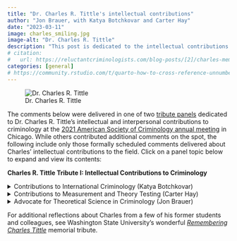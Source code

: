 ```yaml
---
title: "Dr. Charles R. Tittle's intellectual contributions"
author: "Jon Brauer, with Katya Botchkovar and Carter Hay"
date: "2023-03-11"
image: charles_smiling.jpg
image-alt: "Dr. Charles R. Tittle"
description: "This post is dedicated to the intellectual contributions of our late mentor, Dr. Charles R. Tittle."
# citation: 
#   url: https://reluctantcriminologists.com/blog-posts/[2]/charles-memorial.html
categories: [general]
# https://community.rstudio.com/t/quarto-how-to-cross-reference-unnumbered-book-chapter/136279/2
---
```


![Dr. Charles R. Tittle](charles_smiling.jpg)

The comments below were delivered in one of two [tribute panels](https://tinyurl.com/yf3uexwu) dedicated to Dr. Charles R. Tittle's intellectual and interpersonal contributions to criminology at the [2021 American Society of Criminology annual meeting](https://asc41.com/events/2021-asc-annual-meeting/) in Chicago. While others contributed additional comments on the spot, the following include only those formally scheduled comments delivered about Charles' intellectual contributions to the field. Click on a panel topic below to expand and view its contents:
 
**Charles R. Tittle Tribute I: Intellectual Contributions to Criminology**
 
<details> <summary> Contributions to International Criminology (Katya Botchkovar) </summary>

## Contributions to International Criminology {#sec-charles_international}  

**by [Katya Botchkovar](https://cssh.northeastern.edu/faculty/ekaterina-botchkovar/)**

*Katya gave us permission to share the recorded video of her presentation, which was delivered remotely for the ASC tribute session:*

{{< video https://youtu.be/PgUFS5-Cum4 >}}

</details>

<details> <summary> Contributions to Measurement and Theory Testing  (Carter Hay) </summary>

## Contributions to Measurement and Theory Testing {#sec-charles_measurement}

**by [Carter Hay](https://criminology.fsu.edu/faculty-and-staff/carter-hay)**

### Introduction

*Carter gave us permission to share the written notes for his comments delivered for the ASC tribute session:*

Thank you Jon, and thank you for all of your organizing these sessions that allow us to reflect on Charles as such an important scholar and person for the field of criminology but also in our lives. My areas to cover are measurement and theory testing, and it was a wonderful idea to put those two together because when we look at Charles’s research in broad strokes, those two are inherently linked. I think of it in this way:

- Charles was as theoretical as they come — he approached each issue with a deep concern for theory.
-	But he also was immensely empirical; analyzing data and testing hypotheses are the core of his research activities.
-	But a third thing: He commonly used data that he had some part in collecting, which meant that he wasn’t having to rely on the measures available in secondary data; instead, he played a role in shaping new novel measures of theoretical concepts.

This ultimately translated into extraordinary number of novel creative tests—studies that are among the best and most influential tests of a given theory, and this often was due in part to measurement. 

And he did this for MANY different theories — by my count, it’s at 10 different theories not just that Charles was able to test, but that he was able to test with original data that enabled he and his co-authors to design their own measures:

-	Differential association theory
-	Self-control theory
-	Deterrence theory
-	Reintegrative shaming and labeling theory
-	Strain theory, including general strain theory
-	Situational action theory
-	Colvin’s social support/coercion theory

And then there also are theoretical topics that cut across **multiple** theories, including innovative work on:

-	criminal motivations
-	morality and crime and religiosity and crime.

It’s not possible talk about all of those areas where Charles had a big impact with respect to measurement and empirical testing. I’m instead going to discuss two of those areas—deterrence and self-control—in some detail as illustrations of his general approach and his lasting influence.  

### Deterrence 

So the first area I want to focus on is deterrence. Charles’s work in this area most clearly begins with the Tittle (1969) article that used official data for the 50 states to reveal that the certainty of punishment—as indicated by the probability of imprisonment—was associated with lower crime and that severity (the length of prison sentences) also could reduce crime when certainty was at high levels. Charles’s key point in that article and in several others that followed in the 1970s was that deterrence needed to be taken seriously; it had been dismissed, but this wasn’t because good testing or good data had found problems; instead, he saw biases in play along with a tendency to go along with the conventional wisdom even when it wasn’t on firm ground.

Charles wasn’t in favor of deterrence theory, he wasn’t opposed to it—he wanted to test it effectively.

And his ideas on how best to test deterrence evolved fairly quickly and they would help shape the field.  In 1972, Charles gets an NSF grant of $100,000 to fund a survey approach to testing deterrence theory. The results of that work were published in the book Sanctions and Social Deviance was published in 1980 and in some other articles published around that time. 

Early in the book, he makes the case for studying deterrence with surveys, which of course, was quite different than his 1969 test that attracted so much attention—he expressed some real doubts that the macro-level research could ever explicitly reveal fear of sanctions as the operative mechanism, and this was crucial for distinguishing deterrence from other mechanisms by which punishment can affect crime. 

Also, Charles felt that causal order issues would be tough to parse out because of how legal systems are embedded in complicated social contexts where history looms large. Even with sophisticated analyses, it was difficult to determine whether low certainty was leading to high crime, or conversely, whether high crime was leading to low certainty. 

So he set out to try to address these two issues with a survey of roughly 2,000 adults randomly selected from three states: Iowa, Oregon, and New Jersey. 

So on that first issue, Charles’s created an comprehensive measure of fear of sanctions. He identified multiple indicators of fear that were used for a multitude of different rule violations, with these capturing:

- the chances that people would find out?
- would those be people you know? 
- would lots of people in the community find out?
- would there be a loss of respect? 
- would it produce an arrest?
- would produce jail? 

And then scores were further adjusted based on the person’s peer deviance—if most of the people that someone knew engaged in deviance, then them finding out probably shouldn’t be seen as increasing sanction fear.   

Now, I’ll emphasize that Charles was not the only one pursuing this survey approach at this time (Waldo, Chiricos, Anderson), but his comprehensive approach to measurement was unique and his attention to scaling was meticulous.

- And let me mention something in connection to that — when you go to Charles’s CV, you see that 4 of his first 6 publications were explicitly measurement-oriented methodological pieces — measurement and scaling were the explicit priorities of the paper. This included articles or research notes from 1966-68 in American Journal of Sociology, Public Opinion Quarterly, Sociometry, and Social Forces. Collectively, they were cited more than 600 times and often re-printed.
- These articles precede the articles in criminology that we think of regarding Charles’s career, and they dealt with things like political activity and bureaucratization, but there’s some foreshadowing that innovation and rigor in the area of measurement would be central to his work. 

But the scope of his survey-based approach to deterrence theory also was unique—it was a big project drawing a very diverse set of subjects from 3 states to ensure big variations in social contexts—which is critical to testing deterrence theory—a convenience sample taken from a group of people in the same social context simply isn’t the best test.

So that’s innovation #1 — taking the most rigorous approach possible to get at that mechanism of fear.

The second innovation dealt with this causal order issue, which had its own problems when using the survey approach. In cross-sectional studies, perceived certainty, severity, or fear of sanctions is measured at the time of the survey and offending is measured for the prior 6 or 12 months creating an obvious causal order concern in which offending precede perceptions of sanctions. 

Now longitudinal panel data could be used but that’s difficult to come by and it creates the problem of lags—current perceptions are being used to predict future behavior, but what if perceptions of sanctions change and those current perceptions being measured at the time of the survey become outdated. 

So Charles had an interesting fix for this — he measured projected deviance. 

He asked this question: “If you were in a situation tomorrow where you had an extremely strong desire or need to [fill in the blank on the behavior], what are the chances that you would actually do it?” 

So he used current perceptions of punishment to predict this measure of **projected deviance**, but he also measured prior deviance — it could be used as a conditioning variable or a control variable, and this measurement advance created much stronger causal inferences, especially in light of the later research that would show that projections of future deviance often were strongly correlated with actual deviance. 

And this approach becomes the basis for many criminological studies that in some way make use of projected deviance or crime, intentions to offend, willingness to offend, and the vignette studies. These studies go beyond deterrence theory—studies on strain theory, differential association theory, self-control theory, and so on. In many instances, they cite Tittle’s earlier work—that’s especially true for the people in this room because there are a lot of us who have used these measures—but even when Tittle wasn’t cited, they typically lean on the same basic rational that Charles drew attention to more than 40 years ago: 

the desire to use cross-sectional data to examine contemporaneous or short-term effects (rather than lagged effects) and to do so with stronger causal inferences. 

Taking these two innovations together, what did Charles find? Findings that are very close to the current state of knowledge today. He found that:

-	Sanction fear reduces offending but fairly modestly.
-	Perceived informal sanctions tends to matter more than perceived formal sanctions. 
-	And sanction fear generally has smaller effects than other theoretical variables, including moral commitments, social bonding, and differential associations. 

And Charles discovered lots of contingencies. His findings on this are immensely valuable; they laid the groundwork for interesting work to come on the idea of differential deterrability — with sanction fear operating more for some people and under some circumstances than others. 

#### (Mark Stafford on deterrence) {#sec-charles_deterrence}

And this issue of contingencies is something that [Mark Stafford](https://faculty.txst.edu/profile/1921048) emphasized in comments that he sent me. Mark had a family issue arise and he wasn’t able to travel to Chicago, but I wanted to share with you his comments on this issue:

> Most deterrence researchers have paid lip-service to the idea that the threat of legal punishment probably interacts with other variables to affect the likelihood of crime.  However, few have followed through on it, and no one as much as Charles.  This was a central theme in his Sanctions and Social Deviance:  The Question of Deterrence.  A brief perusal of his deterrence studies over the years reveals that he looked at interactions between punishment threats and age, gender, informal punishments, self-control, and morality. 

> Probably my favorite deterrence research by Charles focused on the possible interaction between punishment threats and motivation to commit crime.  When I was a graduate student at the University of Arizona, I remember students (Mark Warr, Kirk Williams, Joe Rankin, and I) drinking with faculty (Jack Gibbs, Maynard Erickson, and Gary Jensen) on many occasions and discussing the obvious that punishment threats could not deter unless people were motivated to commit crime.  We concluded, however, that motivation was too complex to capture in a simple measure.  Move ahead decades later and that is exactly what Charles did – he measured motivation, and by simply asking people how much they wanted to commit crime.  It turned out that this measure interacted with punishment threats to form a strong predictor of crime.  Charles had a real talent of taking complex ideas and reducing them to their basics.  What was too complex for the rest of us was easy for Charles.  As a consequence, deterrence research is decades ahead of where it would have been without Charles.  Perhaps it is hyperbole to compare Charles with Bentham and Beccaria, but I bet they would have liked to pick Charles’ brain about deterrence, and I bet Charles would tell them many things they got wrong. 

### Self-control theory—many innovations here

Let me pivot now to self-control theory, which is an area where Charles’s contributions are immense. Many of the things we know about this theory are things we learned from Charles’s work.

If you look at Charles’s book reviews and commentaries on Gottfredson and Hirschi’s self-control theory, along with comments he’d make, three things were clear: (1) he saw some shortcomings in the theory, (2) he was nevertheless impressed by the case they made for self-control being an important neglected variable, and (3) he knew the theory would attract a lot of attention and testing. 

And a question has occurred to me, one that I wished I’d asked him: In 1991, when Charles published one of the first reviews of Gottfredson and Hirschi’s book, did he anticipate that he himself would become so central to the empirical testing of the theory? I don’t know; maybe some of you do. 

But his centrality is unquestioned.

It begins obviously with the Grasmick et al. self-control scale, which of course never gets referred to by the more long-winded label of the Grasmick, Tittle, Bursik, and Arneklev scale. But I do know that Charles was quite involved in the development of that scale because he once described the painstaking process he went through to try to identify items from the California Psychological Inventory, along with the recognition at various points that newly invented items also would be needed. 

That resulting scale they came up with was examined with new data from the Oklahoma City Survey in one the first tests of the theory, and that scale or subsets of it of it have been used in scores of studies. And their original study also has been cited more than 2600 times. The bottom line is that this scale is in many ways the gold standard for measuring self-control in criminology, and the meticulous attention to its scaling has inspired further research into not just this measure but possible limitations in Gottfredson and Hirschi’s initial conceptualization of self-control. 

Another notable innovation of Charles’s in this area involves the distinction between **self-control ability and self-control interest**, along with his creative attempts to empirically distinguish them. This 2004 article with Grasmick and Ward really displays Charles’s skill in getting at the interplay between theoretical creativity and measurement. This study went beyond the arguments of the theory to consider something new, but rather than just making an interesting argument, he used data and creative measurement to test it.

The argument was this: self-control theory and research had been really centered on the idea that people differ in the **ABILITY (or capacity)** to exercise self-control—some people have that ability, some people don’t. Charles’s point was that there also could be variation in self-control **INTEREST**. Here’s what he said:

> some people may have a strong capacity for self-control but may not always want to exercise it, while others may have weak self-control ability but have such a keen interest in controlling their deviant impulses that they end up conforming.

So these two things—ability and interest—can both be consequential and maybe they even interact with each other. Maybe the effect that one has on crime depends on how much of the other they possess. 

- And he also raises this interesting possibility: self-control **interest** could be distinct from ability in being especially responsive to social stimuli. Maybe self-control ability is pretty stable in the way that the theory predicts, but interest—do you feel like exercising the self-control you really do possess or do you not feel like it?—is probably a much more situationally-fluid variable.

So in this study, using Oklahoma City Survey data, they construct a measure of self-control interest, and they do so with items that place a person in a situation in which they have the option of REFRAINING from some deviant action, and they ask might come from refraining—

-	would it allow them to feel proud?
-	to earn praise from others? 
-	to avoid losing the respect of people they care about?
-	to avoid feeling guilty? 

If they say yes to these things, that’s an **interest** in exercising self-control. 

And very quickly on the findings:

-	They found that items measuring self-control interest coalesced nicely, loading on the same factor and not loading on a 2nd factor that including the traditional self-control ABILITY items.
-	Self control interest and self-control ability BOTH affected offending, often similarly, but when differences did emerge, it was **INTEREST** having the greater effect
-	There was some evidence of interaction such that self-control ability mattered less when a person was really INTERESTED in exercising self-control.

Now there are other innovations that Charles had on self-control research, including measurement, but I’m running out of time. And there are other areas beyond deterrence and self-control theory that I would have liked to discuss. In particular, Charles’s research with Jon Brauer on Colvin’s social support and coercion theory in my mind provides a similar gold standard for testing that theory and measuring its concepts in both global and domain-specific ways.

But there’s not time, so I’ll just conclude by saying that the lasting influence of Charles’s research on theory testing and measurement comes back to a simple premise that seemed to always guide him, and we should be inspired to have it guide us as well. I believe that premise that really guided Charles was this: 

- Before reaching a conclusion on something, get the highest quality evidence you can, even if doing that is really hard. And it probably will be really hard. Press on and do it anyway.

</details>

<details> <summary> Advocate for Theoretical Science in Criminology  (Jon Brauer) </summary>

## Advocate for Theoretical Science in Criminology {#sec-charles_science}

**by [Jon Brauer](https://jonbrauer.com)**

### Introduction 

As my colleagues have described, Charles’ scholarship advanced so many areas of criminological inquiry, including: (1) several important substantive debates in criminology; (2) concept measurement & theory testing using survey research; (3) and assessment of the generality of criminological patterns & theories across international contexts. As scholars, many of us would love to make meaningful contributions to any single issue within one of these broad areas. The breadth, magnitude, and consistency of his contributions cements Charles Tittle’s status as one of the brightest stars in our criminological universe. 

Throughout all this work, one would be hard-pressed to find a theory of crime or deviance that was popular or that emerged during his illustrious 55+ year career that Charles had not read, reviewed, and even directly tested himself. Think about that a moment. He did not devote his time to becoming a specialist in any one theory or any particular area of inquiry. Rather, he devoted his time to becoming a specialist in countless theories and interdisciplinary areas relevant to his vast domain of inquiry – human behavior. That is, Charles embodied a generalist or Renaissance model of scholarship that seems all too rare in today’s knowledge silos, perpetuated by narrow training specializations, focused research funding and accomplishments, and exponential growth in short, quick-hitting publications. 

Charles’ varied contributions stemmed directly from his philosophy of science. He was not simply jumping from latest fad to latest fad. He was not an opportunist doggedly seeking to aim his crosshairs at every emergent idea from other hard-working scholars. He was not just publishing because that is what we do. No, Charles had much loftier aims with his research and writing. Individually and in their totality, his publications reflect his deep commitment to the health and vibrancy of the field of criminology. In fact, to Charles, the health and vibrancy of a scientific field is tantamount to the health and vibrancy of *theoretical development* in that field. 

Likewise, Charles devoted his entire career – and such a massive portion of his precious hours spent on this Earth – to trying to improve our theories: by reading them, thinking about them, testing them, critiquing them, developing them, and by advocating for and training others to do the same. 

### Charles’ Philosophy & The Mansion of Science

Charles was not known as someone who spent much time writing explicitly about philosophy of science. Yet, he certainly had a coherent working scientific philosophy – his belief in and advocacy for the centrality of theories to scientific progress was a cornerstone – and while his scientific philosophy was readily apparent to those who knew him well, it also emanated from his teachings and writings. 

In the introductory lecture to one of his foundational graduate theory courses, Charles would begin by describing the “mansion of science” as having many rooms, with these rooms divided into blocks representing different paradigms or models of science. After describing other complementary or competing models of science, such as descriptive, *vehrstehen*, engineering, critical, nihilistic approaches, and the like, Charles would then endorse the “theoretical science” model, which he viewed as the most efficient, reliable means of fostering scientific progress. He would also pointedly profess that the theoretical science model occupied the most rooms and held the best real estate in the mansion of science. 

In this regard, Charles views were heavily influenced by works such as Richard Braithwaite’s classic 1953 book, *Scientific Explanation*, and by Paul Reynolds’ 1971 book, *A Primer in Theory Construction*. Reynolds’ book was particularly influential to Charles’ working scientific philosophy. 

Like Reynolds, Charles viewed the goals of science and scientific activity as: 

(1) providing *typologies*, or identification and organization of phenomena into conceptual categories of similar and different things; 
(2) permitting the accurate *prediction* of future phenomena; 
(3) providing accurate *explanations* for past phenomena; and
(4) providing people a *sense of understanding* about how and why phenomena occur via full articulation of the causal mechanisms linking changes in some concepts (causes) with changes in other concepts (effects). 

(Many would add the *potential for control* of phenomena as a secondary consequence of accurate explanation and prediction, though Charles was infamously resistant to making the jump from *is*-based knowledge to *ought*-based control or policy prescriptions given the state of our evidence, to which I will return soon.) 

If these indeed are the primary goals of scientific activity, then theory development is central to science. Theories provide our typologies, or our conceptual categories and shared language about phenomena. Theories are our explanations of phenomena, and we use them to generate and test predictions. Likewise, theories are our (variably) formalized answers to why and how things occur and, as such, they do, or they fail to, provide us with a sense of understanding about – or potential for effective control of – phenomena. So, for Charles, science goes as our theories go. 
Also, like Reynolds, Charles viewed scientific progress or the successful pursuit of these goals as occurring most efficiently through what is reminiscent of a Lakatosian process involving: 

1.	Observing, describing, & making initial empirical generalizations about phenomena -> 
2.	Developing initial hypotheses, or what Charles endearingly called “simple theories,” that explain some of those descriptive patterns or empirical generalizations -> 
3.	Rigorous testing of these (often numerous, varied, & competing) hypotheses or “simple theories” -> 
4.	Slow accumulation of knowledge from these tests; identification of additional generalizations & negative cases; and, ultimately, the development of new theories that better account for patterns observed in accumulated knowledge base through processes such as theoretical invention, elaboration, or integration. 

Charles most explicitly outlines his adherence to this philosophy in one of my favorite pieces of his – a chapter in Gilbert Geis & Mary Dodge’s wonderful 2002 book, *Lessons of Criminology* (see p.32-3), entitled “Confessions of a Reluctant but Committed Criminologist.” In it, he describes the eventual development of adequate theories ultimately is what will permit “explanation, prediction, and sometimes control of criminal/deviant or other human behavior.” He warns, a la Lakatos, that “[t]he whole process, however, is long and tedious, with knowledge growing in a cumulative process. One study means nothing; collections of large numbers and varieties of progressively more refined studies are required.” (p.33).

### Lessons of a Reluctant but Committed Criminologist 

In that Reflections chapter, Charles also described the first four important lessons of his academic career, which crystallized during his time on the faculty at Washington State University. Those are that: 

1.	Our body of verified scientific knowledge is exceptionally weak
2.	[Theoretical] Science is the best model for criminological work
3.	Bias is pervasive in social science, including criminology, & is an archenemy of knowledge
4.	Recommendations or guidelines from criminologists for social policy should be delayed until there is a strong scientific base of relevant knowledge 

Charles then states: “…to fully comprehend their import [of these four lessons] one must share certain definitions and orientations about the meaning of science.” That is, one must share a view of science as ideally involving the slow process of knowledge construction through careful observation, empirical generalization, explanation, testing, evolution of community consensus about the adequacy an explanation following accumulation of supporting and challenging test results, development of refined explanations under more general explanatory schemes or adequate theories, and rinse and repeat. 

Charles worked with intention according to these lessons. His strong dedication to theory development always involved frequent testing of others’ ideas; ultimately, these efforts also culminated in his magnum opus, *Control Balance: Toward a General Theory of Deviance*. His advocacy for theoretical science was readily apparent in his book, in his reactions to critics of the book, and in his later published refinements to control balance theory.  

### Culmination in His Magnum Opus, *Control Balance*

In the first sentence of his published reply in *Theoretical Criminology* to John Braithwaite’s review of *Control Balance*, Charles summarized the dual aims of his book:

> “*Control Balance*… tries to do two things. One is to set forth a paradigm for theory building and the other is to present an exemplar to be used as a starting point for the application of that paradigm. An important theme contained within the paradigm is that theory must represent the collective efforts of the community of scholars. No specific theoretical effort should be owned by anybody, a specific formulation is always tentative, and theory cumulates and improves as many individuals add their ideas and the results of research to the enterprise…” 

The paradigm he envisions here is a theoretical science of criminology oriented toward the collective, collaborative construction of causal process theories. The first half of *Control Balance* described this paradigm in detail. He started by illustrating both the utility and deficiencies inherent in existing “simple theories” of crime and deviance, thereby convincingly highlighting the need for a new paradigm such as his – and likely disaffecting at least as many readers as he convinced in the process. He then described core features of an adequate theory, calling for criminologists to work towards developing theories with sufficient *breadth*, *comprehensiveness*, *precision*, and *depth*. He subsequently argued that integration around central causal processes or mechanisms, as opposed to invention or elaboration, holds the greatest promise for collaborative efforts at effective theory development.  

I am convinced our field would benefit from widely disseminating these initial chapters as a touchstone by which we judge our ideas and organize our efforts. In particular, I think we really need collective commitment to improving the *precision* of our causal predictions – to “identifying the conditions that influence exactly when and to what degree causal processes will unfold, the nature of the causal effects, the time interval between the proposed causes and expected effects” (or timing, magnitude, and functional form), and other contingencies that specify the scope or conditions under which the causal processes and predictions are expected to vary. 

Additionally, Charles thought our best chance at accumulating a meaningful body of scientific knowledge in criminology was for us to build a community of like-minded scholars dedicated to the same cause. Toward this end, foreshadowing post-replication crisis movements, Charles put forth provocative suggestions for a more collaborative peer review system (in *The Criminologist*), and he advocated for changes to our incentive structures and training regimes to foster theoretical science pursuits. For instance, in his 2002 Reflections chapter, Charles stated (p.33): 

> “For science to operate and to produce the desired outcomes, it must be supported by a community of scholars dedicated to the scientific enterprise. This community of scholars must structure itself to reward those who follow its dictates and ignore those who do not, and it must socialize new members in the values and methods of science. Those values include dedication to: (1) knowledge gained through the scientific method, (2) objectivity, (3) the search for truth, (4) open discussion and sharing of information, and (5) skepticism and mutual criticism. Science, therefore, is not value free. It is absolutely committed to a value system – the values of science. Moreover, science is a jealous master, insisting that other values (ideology and personal commitments) be rejected or overcome, at least when attempting to do science.” 

Charles also insisted that, this being a difficult task, we scientists organize our community to check competing values by “insisting on review by demanding critics, rewarding those who work against their own personal interests and values, and granting prestige to those who most fully exhibit the ideals of science while stigmatizing those who betray the cause.” If we meet these ideals, Charles asserted that “science can lead to knowledge that is more reliable, satisfying, and useful than any other paradigm by which people seek to understand human behavior and social organization.” However, “practicing science is difficult, especially for those who study social phenomena.” So, “the best that we criminologists can do is to practice science to the fullest extent possible, recognizing that our work often falls short and being cautious in our claims.” 

### Back to the Mansion

How did Charles think we criminologists are doing in this regard? Well, remember that mansion of science? I will refrain from elaborating on our self-derogatory conversations about which floors (or subfloors) our fields – sociology, criminology, & criminal justice – took up in the mansion. What I will say, though, is that over their final several years attending ASC, Charles and his close friend Jim Short would frequently lament about the diminishing number of ASC panels devoted specifically to theory compared to the burgeoning number of panels representing work within those other paradigms. Moreover, in our last conversations, Charles expressed much pessimism about the health of criminology and the future of theoretical development in our field. 

I certainly empathized with his viewpoint – much more so than I let him know in those conversations. However, I also pointed to various developments – such as emerging theoretical solutions to the replication crisis; advances in formal modeling; sophisticated theorizing and prediction in the Bayesian movement; and theoretical advancements tied to the counterfactual causal revolution – that I think hold much promise for interdisciplinary social science. He was also encouraged when I summarized Proctor & Niemeyer’s new book, *Mechanistic Criminology*, which (I think) in many ways represents a new generation of criminologists carrying Charles’ paradigmatic torch into exciting unexplored theoretical territory and, likewise, holds much promise for our field. 

Most importantly, across more than a half-century of scholarship, Charles practiced science to the fullest extent possible, he never failed to recognize that his work often fell short, and likewise he was consistently cautious in his claims. In doing so, he was perhaps most effective as a relentless advocate for theoretical science in criminology in leading us by example. His writings will live on in the scholarly record – with each of his individual studies meaning nothing on their own but, collectively, each contributing as “grist for the mill” of science in the long and tedious process of cumulative knowledge production. Additionally, likely without explicitly intending to do so, he built a community of like-minded scholars – including many of you in this room – who share his pursuit and, in doing so, make his journey and his immense sacrifices on the alter of science meaningful. 

### Community Building by Example

Finally, as a last testament to his advocacy and community building by example, I would like to close with quotes from a few students of Charles’ students – these are young scholars, a generation removed, most of whom never had the pleasure of meeting the man, the myth, the legend in black jeans and cowboy boots. 

As these excerpts come from a list of longer quotes that I collected for a different purpose – to read to Charles as he neared the end – I have kept the authors’ names anonymous here. They are a small sample, but I think these effectively represent the legacy of influence that Charles Tittle has left with his students and colleagues. 

First, two assistant professors who never met Charles but had read Control Balance in a graduate course state that reading Control Balance theory reminded them: 

> “of the creativity, effort, and time it takes to actually put forth a theory. Your review of previous criminological theories and their weaknesses to even set up Control Balance Theory shows how meticulous you were in theory building approach. In today’s race to publish, it is easy to lose sight of the difficulty and time it takes to develop a comprehensive framework for thinking about crime.”

An advanced doctoral student states that “Dr. Charles Tittle was the first scholar who was able to convince me of the value and power of theory and” that reading *Control Balance* “was, in the deepest sense of the word, enlightening.” After reading it, this student says: 

> “I now think theory development and testing are some of the most important scientific endeavors social scientists can and should engage in--moreover, I find them the most intellectually satisfying! It turns out I love theory. His book, his articles, and even discussions with his former students influenced by his work have certainly shaped my trajectory as a student and a scholar. And I am certain that echoes of his influence will continue to shape the rest of my academic career.”

An advanced graduate student states that: 

> “Control Balance had a tremendous influence on me… in illustrating and breaking down all the complexities that go into theory building and integration. We all know human behavior is a complicated phenomenon, but the way Control Balance looks at the integration of theories to build a general theory of crime and how it connects the numerous converging variables, which each exists on their own continuum, is just artistry. Dr. Tittle's work really stuck with me in enumerating how much work we have ahead of us in our field (and in many other fields) to truly understanding the nature of crime and deviance. His call for the continued elaboration on his work really sets a precedence for how we as scholars should approach and encourage critiques, elaboration, and hopefully integration on our own work instead of falling into the time-old tradition of pure competition.”

A newer doctoral student says that prior to reading *Control Balance* for a course: 

> “I had not, in fact, taken any interest in theory construction or debate, believing it to be outside of my level of comprehension. Upon reading Control Balance, I realized that theory is not a tool that one can afford to overlook out of fear of dissonance and ambiguity. As an individual who has only just begun to break into the world of theoretical science…, your book could not have come to me at a better time. For that, I thank you and proudly take up your call toward better theory, debate, and collaboration…”

Finally, an advanced doctoral student explains various lessons learned from Charles work: 

> “…your [Reflections chapter] taught me that it is important to be nice in the work that we do (from your conversation with Dr. Short), that it is okay to do science for the sake of science, and not to be supremely concerned with policy relevance. Along similar lines, your article The Arrogance of Public Sociology taught me to employ healthy skepticism regarding research that is primarily public/policy driven. Additionally, your work on Control Balance Theory has helped me see where existing theories are deficient, how they can potentially be improved, and how complex it is to formulate a grand theory of deviant/criminal behavior.”

This student also reflected on how Charles’ legacy of mentorship was indirectly influential in teaching the importance of: 

> “…increasing methodological rigor in research methodology/statistical analysis, creating a more transparent and cumulative science, being honest about things we do not know in the field, and an appreciation for the importance of testing and refining criminological theory. … I am forever grateful to you and cannot wait to pass on these principles to students of my own one day.”

I could not have said that better myself. Thank you, Charles. 

</details>

For additional reflections about Charles from a few of his former students and colleagues, see Washington State University's wonderful [*Remembering Charles Tittle*](https://soc.wsu.edu/socnews/remembering-charles-tittle-1938-2021/) memorial tribute. 
